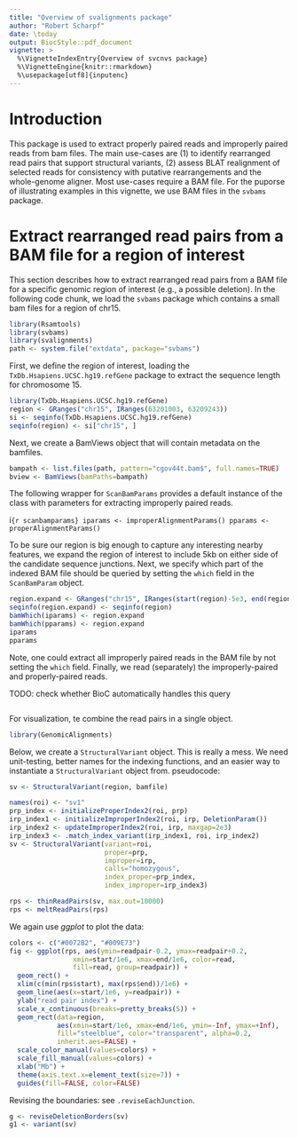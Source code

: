 ```yaml
---
title: "Overview of svalignments package"
author: "Robert Scharpf"
date: \today
output: BiocStyle::pdf_document
vignette: >
  %\VignetteIndexEntry{Overview of svcnvs package}
  %\VignetteEngine{knitr::rmarkdown}
  %\usepackage[utf8]{inputenc} 
---
```


# Introduction

This package is used to extract properly paired reads and improperly paired
reads from bam files. The main use-cases are (1) to identify rearranged read
pairs that support structural variants, (2) assess BLAT realignment of selected
reads for consistency with putative rearrangements and the whole-genome aligner.
Most use-cases require a BAM file. For the puporse of illustrating examples in
this vignette, we use BAM files in the `svbams` package.

# Extract rearranged read pairs from a BAM file for a region of interest

This section describes how to extract rearranged read pairs from a BAM file for
a specific genomic region of interest (e.g., a possible deletion). In the
following code chunk, we load the `svbams` package which contains a small
bam files for a region of chr15.  

```r
library(Rsamtools)
library(svbams)
library(svalignments)
path <- system.file("extdata", package="svbams")
```

First, we define the region of interest, loading the
`TxDb.Hsapiens.UCSC.hg19.refGene` package to extract the sequence length for
chromosome 15.

```r
library(TxDb.Hsapiens.UCSC.hg19.refGene)
region <- GRanges("chr15", IRanges(63201003, 63209243))
si <- seqinfo(TxDb.Hsapiens.UCSC.hg19.refGene)
seqinfo(region) <- si["chr15", ]
```

Next, we create a BamViews object that will contain metadata on the bamfiles.

```r
bampath <- list.files(path, pattern="cgov44t.bam$", full.names=TRUE)
bview <- BamViews(bamPaths=bampath)
```

The following wrapper for `ScanBamParams` provides a default instance of the
class with parameters for extracting improperly paired reads.

i```{r scanbamparams}
iparams <- improperAlignmentParams()
pparams <- properAlignmentParams()
```

To be sure our region is big enough to capture any interesting nearby features,
we expand the region of interest to include 5kb on either side of the candidate
sequence junctions. Next, we specify which part of the indexed BAM file should
be queried by setting the `which` field in the `ScanBamParam` object.

```r
region.expand <- GRanges("chr15", IRanges(start(region)-5e3, end(region)+5e3))
seqinfo(region.expand) <- seqinfo(region)
bamWhich(iparams) <- region.expand
bamWhich(pparams) <- region.expand
iparams
pparams
```

Note, one could extract all improperly paired reads in the BAM file by not
setting the `which` field. Finally, we read (separately) the improperly-paired
and properly-paired reads.

TODO: check whether BioC automatically handles this query

```r

```

For visualization, te combine the read pairs in a single object.

```r
library(GenomicAlignments)
```

Below, we create a `StructuralVariant` object. This is really a mess. We need
unit-testing, better names for the indexing functions, and an easier way to
instantiate a `StructuralVariant` object from. pseudocode:
```r
sv <- StructuralVariant(region, bamfile)
```

```r
names(roi) <- "sv1"
prp_index <- initializeProperIndex2(roi, prp)
irp_index1 <- initializeImproperIndex2(roi, irp, DeletionParam())
irp_index2 <- updateImproperIndex2(roi, irp, maxgap=2e3)
irp_index3 <- .match_index_variant(irp_index1, roi, irp_index2)
sv <- StructuralVariant(variant=roi,
                        proper=prp,
                        improper=irp,
                        calls="homozygous",
                        index_proper=prp_index,
                        index_improper=irp_index3)
```


```r
rps <- thinReadPairs(sv, max.out=10000)
rps <- meltReadPairs(rps)
```

We again use *ggplot* to plot the data:

```r
colors <- c("#0072B2", "#009E73")
fig <- ggplot(rps, aes(ymin=readpair-0.2, ymax=readpair+0.2,
                xmin=start/1e6, xmax=end/1e6, color=read,
                fill=read, group=readpair)) +
  geom_rect() +
  xlim(c(min(rps$start), max(rps$end))/1e6) +
  geom_line(aes(x=start/1e6, y=readpair)) +
  ylab("read pair index") +
  scale_x_continuous(breaks=pretty_breaks(5)) +
  geom_rect(data=region,
            aes(xmin=start/1e6, xmax=end/1e6, ymin=-Inf, ymax=+Inf),
            fill="steelblue", color="transparent", alpha=0.2,
            inherit.aes=FALSE) +
  scale_color_manual(values=colors) +
  scale_fill_manual(values=colors) + 
  xlab("Mb") +
  theme(axis.text.x=element_text(size=7)) +
  guides(fill=FALSE, color=FALSE)
```

Revising the boundaries: see `.reviseEachJunction`.

```r
g <- reviseDeletionBorders(sv)
g1 <- variant(sv)

```

